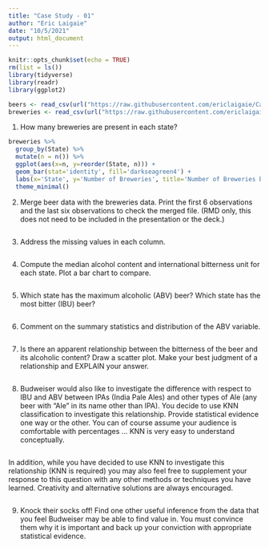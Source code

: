 ```yaml
---
title: "Case Study - 01"
author: "Eric Laigaie"
date: "10/5/2021"
output: html_document
---
```


```r
knitr::opts_chunk$set(echo = TRUE)
rm(list = ls())
library(tidyverse)
library(readr)
library(ggplot2)
```

```r
beers <- read_csv(url("https://raw.githubusercontent.com/ericlaigaie/Case-Study-01/main/Beers.csv?token=AL7L5SUDXIN5C6OJ62LPMELBLTXMC"))
breweries <- read_csv(url("https://raw.githubusercontent.com/ericlaigaie/Case-Study-01/main/Breweries.csv?token=AL7L5SSPZ7B6NQBXJIMILGDBLTXOM"))
```

1.   How many breweries are present in each state?
```r
breweries %>%
  group_by(State) %>%
  mutate(n = n()) %>%
  ggplot(aes(x=n, y=reorder(State, n))) + 
  geom_bar(stat='identity', fill='darkseagreen4') + 
  labs(x='State', y='Number of Breweries', title='Number of Breweries by State') + 
  theme_minimal()
```

2.   Merge beer data with the breweries data. Print the first 6 observations and the last six observations to check the merged file.  (RMD only, this does not need to be included in the presentation or the deck.)
```r

```

3.   Address the missing values in each column.
```r

```

4.   Compute the median alcohol content and international bitterness unit for each state. Plot a bar chart to compare.
```r

```

5.   Which state has the maximum alcoholic (ABV) beer? Which state has the most bitter (IBU) beer?
```r

```

6.   Comment on the summary statistics and distribution of the ABV variable.
```r

```

7.   Is there an apparent relationship between the bitterness of the beer and its alcoholic content? Draw a scatter plot.  Make your best judgment of a relationship and EXPLAIN your answer.
```r

```

8.  Budweiser would also like to investigate the difference with respect to IBU and ABV between IPAs (India Pale Ales) and other types of Ale (any beer with “Ale” in its name other than IPA).  You decide to use KNN classification to investigate this relationship.  Provide statistical evidence one way or the other. You can of course assume your audience is comfortable with percentages … KNN is very easy to understand conceptually.
```r

```

In addition, while you have decided to use KNN to investigate this relationship (KNN is required) you may also feel free to supplement your response to this question with any other methods or techniques you have learned.  Creativity and alternative solutions are always encouraged.
```r

```

9. Knock their socks off!  Find one other useful inference from the data that you feel Budweiser may be able to find value in.  You must convince them why it is important and back up your conviction with appropriate statistical evidence.
```r

```


